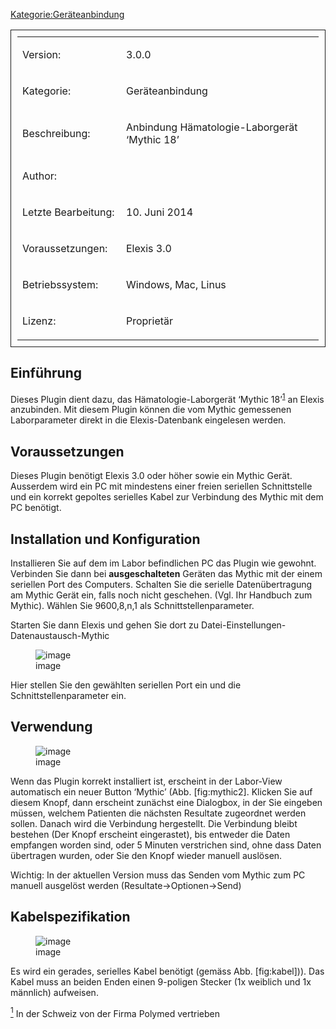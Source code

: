 
[[Kategorie:Geräteanbindung]]
<table style="width:100%; border: 1px solid; padding: 10px">
	
	<tr>
		<td>Version:</td>
		<td>3.0.0</td>
	</tr>
	<tr>
		<td style="width:150px;">Kategorie:</td>
		<td>Geräteanbindung</td>
	</tr>
	<tr>
		<td>Beschreibung:</td>
		<td>Anbindung Hämatologie-Laborgerät ‘Mythic 18’</td>
	</tr>
	<tr>
		<td>Author:</td>
		<td></td>
	</tr>
	<tr>
		<td>Letzte Bearbeitung:</td>
		<td>10. Juni 2014</td>
	</tr>
	<tr>
		<td>Voraussetzungen:</td>
		<td>Elexis 3.0</td>
	</tr>
	<tr>
		<td>Betriebssystem:</td>
		<td>Windows, Mac, Linus</td>
	</tr>
	<tr>
		<td>Lizenz:</td>
		<td>Proprietär </td>
	</tr>
</table>




== Einführung ==

Dieses Plugin dient dazu, das Hämatologie-Laborgerät ‘Mythic 18’<sup>[[#fn1|1]]</sup> an Elexis anzubinden. Mit diesem Plugin können die vom Mythic gemessenen Laborparameter direkt in die Elexis-Datenbank eingelesen werden.

== Voraussetzungen ==

Dieses Plugin benötigt Elexis 3.0 oder höher sowie ein Mythic Gerät. Ausserdem wird ein PC mit mindestens einer freien seriellen Schnittstelle und ein korrekt gepoltes serielles Kabel zur Verbindung des Mythic mit dem PC benötigt.


== Installation und Konfiguration ==

Installieren Sie auf dem im Labor befindlichen PC das Plugin wie gewohnt. Verbinden Sie dann bei '''ausgeschalteten''' Geräten das Mythic mit der einem seriellen Port des Computers. Schalten Sie die serielle Datenübertragung am Mythic Gerät ein, falls noch nicht geschehen. (Vgl. Ihr Handbuch zum Mythic). Wählen Sie 9600,8,n,1 als Schnittstellenparameter.

Starten Sie dann Elexis und gehen Sie dort zu Datei-Einstellungen-Datenaustausch-Mythic


[[Image:ch.elexis.connect.mythic_mythic2.png|image]]

Hier stellen Sie den gewählten seriellen Port ein und die Schnittstellenparameter ein.


== Verwendung ==

[[Image:ch.elexis.connect.mythic_mythic1.png|image]]

Wenn das Plugin korrekt installiert ist, erscheint in der Labor-View automatisch ein neuer Button ‘Mythic’ (Abb. [fig:mythic2]. Klicken Sie auf diesem Knopf, dann erscheint zunächst eine Dialogbox, in der Sie eingeben müssen, welchem Patienten die nächsten Resultate zugeordnet werden sollen. Danach wird die Verbindung hergestellt. Die Verbindung bleibt bestehen (Der Knopf erscheint eingerastet), bis entweder die Daten empfangen worden sind, oder 5 Minuten verstrichen sind, ohne dass Daten übertragen wurden, oder Sie den Knopf wieder manuell auslösen.

Wichtig: In der aktuellen Version muss das Senden vom Mythic zum PC manuell ausgelöst werden (Resultate-&gt;Optionen-&gt;Send)


== Kabelspezifikation ==

[[Image:ch.elexis.connect.mythic_kabel.png|image]]

Es wird ein gerades, serielles Kabel benötigt (gemäss Abb. [fig:kabel])). Das Kabel muss an beiden Enden einen 9-poligen Stecker (1x weiblich und 1x männlich) aufweisen.

[[#fnr1|<sup>1</sup>]] In der Schweiz von der Firma Polymed vertrieben